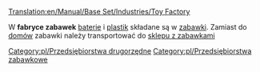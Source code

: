 [[Translation:en/Manual/Base Set/Industries/Toy Factory]]

{{pl/Przedsiębiorstwa|image=en/ToyFactory.png|name=Fabryka zabawek
|climates=[[pl/Manual/Klimat]]
|accepts=[[pl/Manual/Base Set/Cargos/Plastik|Plastik]], [[pl/Manual/Base Set/Cargos/Baterie|Baterie]]
|produces=[[pl/Manual/Base Set/Cargos/Zabawki|Zabawki]]
}}

W '''fabryce zabawek''' [[pl/Manual/Base Set/Cargos/Baterie|baterie]] i [[pl/Manual/Base Set/Cargos/Plastik|plastik]] składane są w [[pl/Manual/Base Set/Cargos/Zabawki|zabawki]]. Zamiast do [[pl/Domy|domów]] zabawki należy transportować do [[pl/Manual/Base Set/Industries/Sklep z zabawkami|sklepu z zabawkami]]

{{pl/Navbox Industries}}

[[Category:pl/Przedsiębiorstwa drugorzędne]]
[[Category:pl/Przedsiębiorstwa zabawkowe]]
